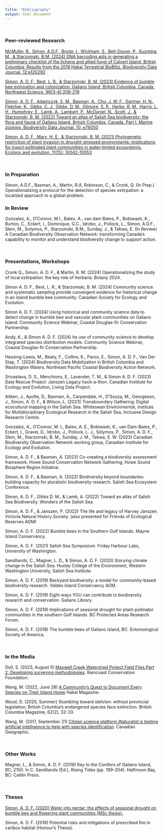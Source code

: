 ```yaml
---
title: "Bibliography"
output: html_document
---
```



\

### <b>Peer-reviewed Research</b> 

[McMullin, R., Simon, A.D.F., Brodo, I., Wickham, S., Bell-Doyon, P., Kuzmina, M., & Starzomski, B.M. (2024) DNA barcoding aids in generating a preliminary checklist of the lichens and allied fungi of Calvert Island, British Columbia: Results from the 2018 Hakai Terrestrial BioBlitz. Biodiversity Data Journal. 12:e120292](https://bdj.pensoft.net/article/120292/list/8/)

[Simon, A. D. F., Best, L. R., & Starzomski, B. M. (2023) Evidence of bumble bee extirpation and colonization: Galiano Island, British Columbia, Canada. Northwest Science. 96(3-4):206-219](https://bioone.org/journals/northwest-science/volume-96/issue-3-4/046.096.0305/Evidence-of-Bumble-Bee-Extirpation-and-Colonization-Galiano-Island-British/10.3955/046.096.0305.full)

[Simon, A. D. F., Adamczyk, E. M., Basman, A., Chu, J. W. F., Gartner, H. N., Fletcher, K., Gibbs, C. J., Gibbs, D. M., Gilmore, S. R., Harbo, R. M., Harris, L. H., Humphrey, E., Lamb, A., Lambert, P., McDaniel, N., Scott, J., & Starzomski, B. M. (2022) Toward an atlas of Salish Sea biodiversity: the flora and fauna of Galiano Island, British Columbia, Canada. Part I. Marine zoology. Biodiversity Data Journal. 10: e76050](https://bdj.pensoft.net/article/76050/")

[Simon, A. D. F., Marx, H. E., & Starzomski, B. M. (2021) Phylogenetic restriction of plant invasion in drought-stressed environments: implications for insect‐pollinated plant communities in water‐limited ecosystems. Ecology and evolution. 11(15): 10042-10053]("https://www.ncbi.nlm.nih.gov/pmc/articles/PMC8328464/")

\

### <b>In Preparation</b>

Simon, A.D.F., Basman, A., Martin, R.A, Robinson, C., & Cronk, Q. (In Prep.) Operationalizing a protocol for the detection of species extirpation: a localized approach to a global problem.

### <b>In Review</b>

Gonzalez, A., O’Connor, M.I., Bates, A., van dam Bates, P., Bobiwash, K., Burton, C., Eckert, I., Dominique, G.C., Idrobo, J., Pollock, L., Simon, A.D.F., Slein, M., Solymos, P., Starzomski, B.M., Sunday, J., & Tekwa, E. (In Review) A Canadian Biodiversity Observation Network: transforming Canada’s capability to monitor and understand biodiversity change to support action.

\

### <b>Presentations, Workshops</b>

Cronk Q., Simon, A. D. F., & Martin, R. M. (2024) Operationalizing the study of local extirpation: the key role of herbaria. Botany 2024.

Simon A. D. F., Best, L. R., & Starzomski, B. M. (2024) Community science and systematic sampling provide convergent evidence for historical change in an island bumble bee community. Canadian Society for Ecology and Evolution.

Simon A. D. F. (2024) Using historical and community science data to detect change in bumble bee and vascular plant communities on Galiano Island. Community Science Webinar, Coastal Douglas-fir Conservation Partnership.

Andy, K., & Simon A. D. F. (2024) he use of community science to develop integrated species distribution models. Community Science Webinar, Coastal Douglas-fir Conservation Partnership.

Hessing-Lewis, M., Beaty, F., Collins, K., Paroo, E., Simon, A. D. F., Van Der Stap, T. (2024) Biodiversity Data Mobilization in British Columbia and Washington Waters. Northeast Pacific Coastal Biodiversity Action Network.

Srivastava, D. S., Menchions, E., Lavender, T. M., & Simon A. D. F. (2023) Data Rescue Project: Janszen Legacy hack-a-thon. Canadian Institute for Ecology and Evolution, Living Data Project.

Aitken, J., Ayotte, D., Basman, A., Carpendale, H., D'Souza, M., Georgeson, J., Simon, A. D. F., & Wilson, L. (2023) Transboundary Gathering: Digital ecocultural mapping in the Salish Sea. Whiteswan Environmental, Institute for Multidisciplinary Ecological Research in the Salish Sea, Inclusive Design Research Centre.

Gonzalez, A., O'Connor, M. I., Bates, A. E., Bobiwash, K., van Dam-Bates, P., Eckert, I., Gravel, D., Idrobo, J., Pollock, L. J., Sólymos, P., Simon, A. D. F., Slein, M., Starzomski, B. M., Sunday, J. M., Tekwa, E. W. (2023) Canadian Biodiversity Observation Network working group, Canadian Institute for Ecology and Evolution.

Simon, A. D. F., & Basman, A. (2023) Co-creating a biodiversity assessment framework. Howe Sound Conservation Network Gathering, Howe Sound Biosphere Region Initiative.

Simon, A. D. F., & Basman, A. (2022) Biodiversity beyond boundaries: building capacity for pluralistic biodiversity research. Salish Sea Ecosystem Conference.

Simon, A. D. F., Gibbs D. M., & Lamb, A. (2022) Toward an atlas of Salish Sea Biodiversity. Wonders of the Salish Sea.

Simon, A. D. F., & Janszen, P. (2022) The life and legacy of Harvey Janszen. Victoria Natural History Society. (also presented for Friends of Ecological Reserves AGM)

Simon, A. D. F. (2022) Bumble bees in the Southern Gulf Islands. Mayne Island Conservancy.

Simon, A. D. F. (2021) Salish Sea Symposium. Friday Harbour Labs, University of Washington.

Sandilands, C., Magner, L. D., & Simon, A. D. F. (2020) Storying climate change in the Salish Sea. Huxley College of the Environment, Western Washington University, Salish Sea Institute.

Simon, A. D. F. (2019) Backyard biodiversity: a model for community-based biodiversity research. Valdes Island Conservancy AGM.

Simon, A. D. F. (2019) Eight ways YOU can contribute to biodiversity research and conservation. Galiano Library.

Simon, A. D. F. (2019) Implications of seasonal drought for plant-pollinator communities in the southern Gulf Islands. BC Protected Areas Research Forum.

Simon, A. D. F. (2018) The bumble bees of Galiano Island, BC. Entomological Society of America.

\

### <b>In the Media</b> 

Doll, S. (2023, August 5) [Maxwell Creek Watershed Project Field Files Part 2: Developing surveying methodologies](https://www.raincoast.org/2022/08/maxwell-creek-watershed-project-field-files-part-2-developing-surveying-methodologies/). Raincoast Conservation Foundation.

Wang, M. (2022, June 28) [A Community’s Quest to Document Every Species on Their Island Home](https://hakaimagazine.com/features/a-communitys-quest-to-document-every-species-on-their-island-home) Hakai Magazine.

Wood, D. (2020, Summer) Stumbling toward oblivion: without provincial legislation, British Columbia's endangered species face extinction. British Columbia Magazine, 62(2), 32-33.

Wang, M. (2017, September 21) [Citizen science platform iNaturalist is testing artificial intelligence to help with species identification](https://canadiangeographic.ca/articles/citizen-science-platform-inaturalist-is-testing-artificial-intelligence-to-help-with-species-identification/). Canadian Geographic.

\

### <b>Other Works</b>

Magner, L., & Simon, A. D. F. (2019) Key to the Conifers of Galiano Island, BC, 2150. In C. Sandilands (Ed.), Rising Tides (pp. 199–204). Halfmoon Bay, BC: Caitlin Press.

\

### <b>Theses</b>

[Simon, A. D. F. (2020) Water into nectar: the effects of seasonal drought on bumble bee and flowering plant communities (MSc thesis).](https://dspace.library.uvic.ca:8443/handle/1828/11837/)

Simon, A. D. F. (2016) Potential risks and mitigations of prescribed fire in caribou habitat (Honour's Thesis).
